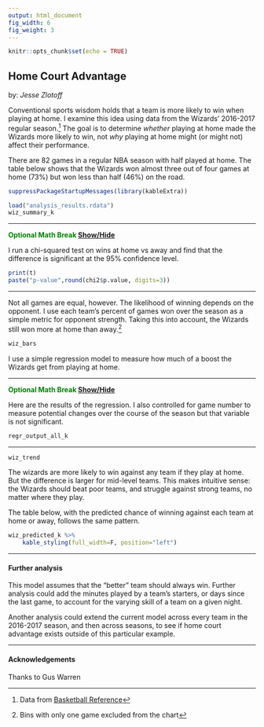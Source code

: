 ```yaml
---
output: html_document
fig_width: 6
fig_weight: 3
---
```


```r
knitr::opts_chunk$set(echo = TRUE)
```

## Home Court Advantage
by: *Jesse Zlotoff*

Conventional sports wisdom holds that a team is more likely to win when playing at home.  I examine this idea using data from the Wizards' 2016-2017 regular season.[^1]  The goal is to determine *whether* playing at home made the Wizards more likely to win, not *why* playing at home might (or might not) affect their performance.  

There are 82 games in a regular NBA season with half played at home.  The table below shows that the Wizards won almost three out of four games at home (73%) but won less than half (46%) on the road.

```r
suppressPackageStartupMessages(library(kableExtra))

load("analysis_results.rdata")
wiz_summary_k
```

***
<p><b><font color="green">Optional Math Break <a href="#Block1" data-toggle="collapse">Show/Hide</a></font></b></p>
<div id="Block1" class="collapse"> 
I run a chi-squared test on wins at home vs away and find that the difference is significant at the 95% confidence level.
````r
print(t)
paste("p-value",round(chi2$p.value, digits=3))
````
</div>
***

Not all games are equal, however.  The likelihood of winning depends on the opponent.  I use each team's percent of games won over the season as a simple metric for opponent strength.  Taking this into account, the Wizards still won more at home than away.[^2]

```r
wiz_bars
```

I use a simple regression model to measure how much of a boost the Wizards get from playing at home.

***
<p><b><font color="green">Optional Math Break <a href="#Block2" data-toggle="collapse">Show/Hide</a></font></b></p>
<div id="Block2" class="collapse"> 
Here are the results of the regression.  I also controlled for game number to measure potential changes over the course of the season but that variable is not significant.

````r
regr_output_all_k
````
</div>
***

````r
wiz_trend
````

The wizards are more likely to win against any team if they play at home.  But the difference is larger for mid-level teams.  This makes intuitive sense: the Wizards should beat poor teams, and struggle against strong teams, no matter where they play.

The table below, with the predicted chance of winning against each team at home or away, follows the same pattern. 

````r
wiz_predicted_k %>%
    kable_styling(full_width=F, position="left")
````

***
#### Further analysis
This model assumes that the "better" team should always win.  Further analysis could add the minutes played by a team's starters, or days since the last game, to account for the varying skill of a team on a given night.

Another analysis could extend the current model across every team in the 2016-2017 season, and then across seasons, to see if home court advantage exists outside of this particular example.

***
#### Acknowledgements
Thanks to Gus Warren

[^1]: Data from [Basketball Reference](https://www.basketball-reference.com/teams/WAS/2017_games.html)
[^2]: Bins with only one game excluded from the chart
